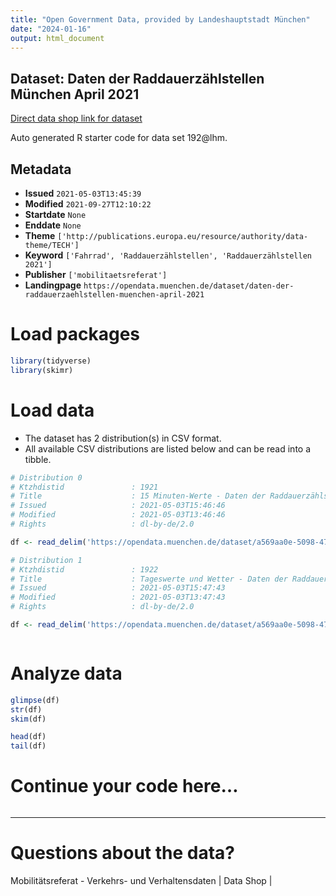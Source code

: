 ```yaml
---
title: "Open Government Data, provided by Landeshauptstadt München"
date: "2024-01-16"
output: html_document
---
```


## Dataset: Daten der Raddauerzählstellen München April 2021

[Direct data shop link for dataset](https://opendata.muenchen.de/dataset/daten-der-raddauerzaehlstellen-muenchen-april-2021)

Auto generated R starter code for data set 192@lhm.

## Metadata

- **Issued** `2021-05-03T13:45:39`
- **Modified** `2021-09-27T12:10:22`
- **Startdate** `None`
- **Enddate** `None`
- **Theme** `['http://publications.europa.eu/resource/authority/data-theme/TECH']`
- **Keyword** `['Fahrrad', 'Raddauerzählstellen', 'Raddauerzählstellen 2021']`
- **Publisher** `['mobilitaetsreferat']`
- **Landingpage** `https://opendata.muenchen.de/dataset/daten-der-raddauerzaehlstellen-muenchen-april-2021`


# Load packages

```r

library(tidyverse)
library(skimr)

```

# Load data

-   The dataset has 2 distribution(s) in CSV format.
-   All available CSV distributions are listed below and can be read into a tibble.

```r

# Distribution 0
# Ktzhdistid               : 1921
# Title                    : 15 Minuten-Werte - Daten der Raddauerzählstellen München April 2021
# Issued                   : 2021-05-03T15:46:46
# Modified                 : 2021-05-03T13:46:46
# Rights                   : dl-by-de/2.0

df <- read_delim('https://opendata.muenchen.de/dataset/a569aa0e-5098-4701-8101-2e715b628f41/resource/4d38fbe0-1e64-4677-b16a-11b80a9a6d06/download/rad20210415min.csv')

# Distribution 1
# Ktzhdistid               : 1922
# Title                    : Tageswerte und Wetter - Daten der Raddauerzählstellen München April 2021
# Issued                   : 2021-05-03T15:47:43
# Modified                 : 2021-05-03T13:47:43
# Rights                   : dl-by-de/2.0

df <- read_delim('https://opendata.muenchen.de/dataset/a569aa0e-5098-4701-8101-2e715b628f41/resource/8f9a0723-a70c-4f5a-b42a-58d88baffd32/download/rad202104tage.csv')



```

# Analyze data

```r

glimpse(df)
str(df)
skim(df)

head(df)
tail(df)

```

# Continue your code here...

```r

```

------------------------------------------------------------------------

# Questions about the data?

Mobilitätsreferat - Verkehrs- und Verhaltensdaten | Data Shop | 

